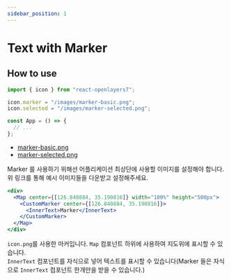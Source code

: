 ```yaml
---
sidebar_position: 1
---
```


# Text with Marker

## How to use

```jsx
import { icon } from "react-openlayers7";

icon.marker = "/images/marker-basic.png";
icon.selected = "/images/marker-selected.png";

const App = () => {
  // ...
};
```

- [marker-basic.png](/img/marker-basic.png)
- [marker-selected.png](/img/marker-selected.png)

Marker 를 사용하기 위해선 어플리케이션 최상단에 사용할 이미지를 설정해야 합니다.<br/>
위 링크를 통해 예시 이미지들을 다운받고 설정해주세요.

```jsx live
<div>
  <Map center={[126.840884, 35.190816]} width="100%" height="500px">
    <CustomMarker center={[126.840884, 35.190816]}>
      <InnerText>Marker</InnerText>
    </CustomMarker>
  </Map>
</div>
```

`icon.png`를 사용한 마커입니다. `Map` 컴포넌트 하위에 사용하여 지도위에 표시할 수 있습니다.<br/>
`InnerText` 컴포넌트를 자식으로 넣어 텍스트를 표시할 수 있습니다(Marker 들은 자식으로 `InnerText` 컴포넌트 한개만을 받을 수 있습니다.)
